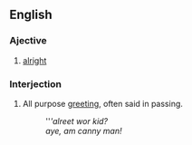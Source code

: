 ==English==

===Ajective===
{{en-adj|-}}

# {{Geordie}} [[alright]]

===Interjection===
{{en-intj|pos=alreet?}}

# {{Geordie}} All purpose [[greeting]], often said in passing.
#: '''''alreet wor kid?''
#: ''aye, am canny man!''